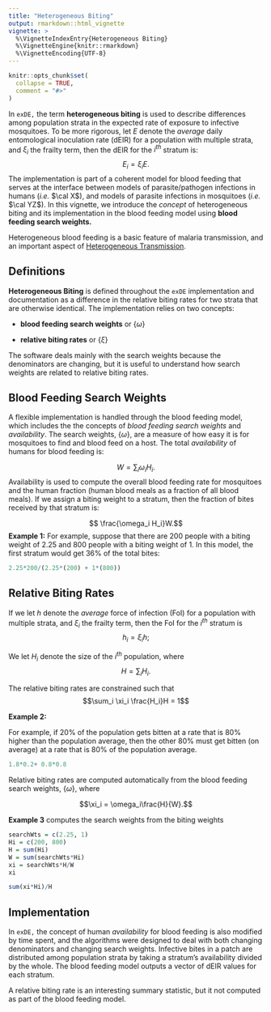 ```yaml
---
title: "Heterogeneous Biting"
output: rmarkdown::html_vignette
vignette: >
  %\VignetteIndexEntry{Heterogeneous Biting}
  %\VignetteEngine{knitr::rmarkdown}
  %\VignetteEncoding{UTF-8}
---
```


```r
knitr::opts_chunk$set(
  collapse = TRUE,
  comment = "#>"
)
```

In `exDE,` the term **heterogeneous biting** is used to describe differences among population strata in the expected rate of exposure to infective mosquitoes. 
To be more rigorous, let $E$ denote the *average* daily entomological inoculation rate (dEIR) for a population with multiple strata, and $\xi_i$ the frailty term, then the dEIR for the $i^{th}$ stratum is: 
$$E_i = \xi_i E.$$ 
The implementation is part of a coherent model for blood feeding that serves at the interface between models of parasite/pathogen infections in humans (*i.e.* $\cal X$), and models of parasite infections in mosquitoes (*i.e.* $\cal YZ$). In this vignette, we introduce the *concept* of heterogeneous biting and its implementation in the blood feeding model using **blood feeding search weights.**


Heterogeneous blood feeding is a basic feature of malaria transmission, and an important aspect of [Heterogeneous Transmission](heterogeneous_transmission.html). 


## Definitions 

**Heterogeneous Biting** is defined throughout the `exDE` implementation and documentation as a difference in the relative biting rates for two strata that are otherwise identical. The implementation relies on two concepts:

+ **blood feeding search weights** or $\left\{\omega\right\}$

+ **relative biting rates** or  $\left\{\xi\right\}$

The software deals mainly with the search weights because the denominators are changing, but it is useful to understand how search weights are related to relative biting rates. 

## Blood Feeding Search Weights 

A flexible implementation is handled through the blood feeding model, which includes the the concepts of *blood feeding search weights* and *availability*. The search weights, $\left\{\omega\right\}$, are a measure of how easy it is for mosquitoes to find and blood feed on a host. The total *availability* of humans for blood feeding is:

$$W = \sum_i \omega_i H_i.$$
Availability is used to compute the overall blood feeding rate for mosquitoes and the human fraction (human blood meals as a fraction of all blood meals). If we assign a biting weight to a stratum, then the fraction of bites received by that stratum is: 

$$ \frac{\omega_i H_i}W.$$ 
**Example 1:** For example, suppose that there are 200 people with a biting weight of 2.25 and 800 people with a biting weight of 1. In this model, the first stratum would get 36% of the total bites:

```r
2.25*200/(2.25*(200) + 1*(800))
```

## Relative Biting Rates 

If we let $h$ denote the *average* force of infection (FoI) for a population with multiple strata, and $\xi_i$ the frailty term, then the FoI for the $i^{th}$ stratum is $$h_i = \xi_i h;$$ 

We let $H_i$ denote the size of the $i^{th}$ population, where $$H = \sum_i H_i.$$ 

The relative biting rates are constrained such that 
$$\sum_i \xi_i \frac{H_i}H = 1$$ 

**Example 2:**

For example, if 20% of the population gets bitten at a rate that is 80% higher than the population average, then the other 80% must get bitten (on average) at a rate that is 80% of the population average.

```r
1.8*0.2+ 0.8*0.8
```

Relative biting rates are computed automatically from the blood feeding search weights, $\left\{\omega\right\},$ where 

$$\xi_i = \omega_i\frac{H}{W}.$$


**Example 3** computes the search weights from the biting weights

```r
searchWts = c(2.25, 1)
Hi = c(200, 800)
H = sum(Hi) 
W = sum(searchWts*Hi)
xi = searchWts*H/W
xi 
```
```r
sum(xi*Hi)/H
```

## Implementation

In `exDE,` the concept of human *availability* for blood feeding is also modified by time spent, and the algorithms were designed to deal with both changing denominators and changing search weights. Infective bites in a patch are distributed among population strata by taking a stratum's availability divided by the whole. The blood feeding model outputs a vector of dEIR values for each stratum. 

A relative biting rate is an interesting summary statistic, but it not computed as part of the blood feeding model.  

